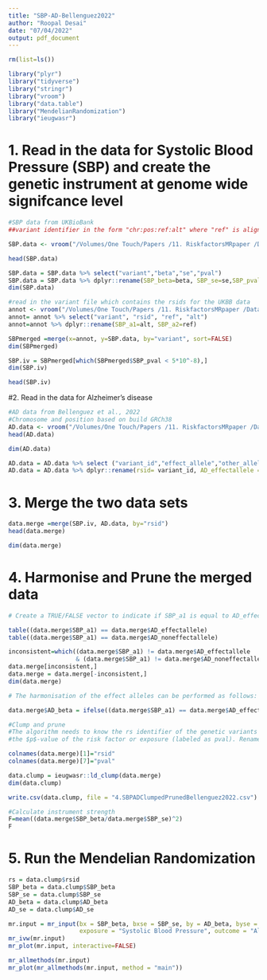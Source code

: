 ```yaml
---
title: "SBP-AD-Bellenguez2022"
author: "Roopal Desai"
date: "07/04/2022"
output: pdf_document
---
```

```r
rm(list=ls())
```

```r
library("plyr") 
library("tidyverse")
library("stringr") 
library("vroom") 
library("data.table") 
library("MendelianRandomization") 
library("ieugwasr")
```

# 1. Read in the data for Systolic Blood Pressure (SBP) and create the genetic instrument at genome wide signifcance level 

```r
#SBP data from UKBioBank 
##variant identifier in the form "chr:pos:ref:alt" where "ref" is aligned to the #forward strand of GRCh37 and "alt" is the effect allele 

SBP.data <- vroom("/Volumes/One Touch/Papers /11. RiskfactorsMRpaper /Data/Blood Pressure/UKBioBankData/Systolic Blood Pressure row 4080/4080_irnt.gwas.imputed_v3.both_sexes.tsv.bgz")
```


```r
head(SBP.data)
```

```r
SBP.data = SBP.data %>% select("variant","beta","se","pval")
SBP.data = SBP.data %>% dplyr::rename(SBP_beta=beta, SBP_se=se,SBP_pval=pval)
dim(SBP.data)
```

```r
#read in the variant file which contains the rsids for the UKBB data 
annot <- vroom("/Volumes/One Touch/Papers /11. RiskfactorsMRpaper /Data/Blood Pressure/UKBioBankData/variants.tsv.bgz")
annot= annot %>% select("variant", "rsid", "ref", "alt")
annot=annot %>% dplyr::rename(SBP_a1=alt, SBP_a2=ref)
```

```r
SBPmerged =merge(x=annot, y=SBP.data, by="variant", sort=FALSE)
dim(SBPmerged)
```

```r
SBP.iv = SBPmerged[which(SBPmerged$SBP_pval < 5*10^-8),]
dim(SBP.iv)
```


```r
head(SBP.iv)
```

#2. Read in the data for Alzheimer's disease 

```r
#AD data from Bellenguez et al., 2022 
#Chromosome and position based on build GRCh38
AD.data <- vroom("/Volumes/One Touch/Papers /11. RiskfactorsMRpaper /Data/Alzheimer's Disease/Bellenguez 2022/GCST90027158_buildGRCh38.tsv")
head(AD.data)
```

```r
dim(AD.data)
```

```r
AD.data = AD.data %>% select ("variant_id","effect_allele","other_allele","beta","standard_error","p_value")
AD.data = AD.data %>% dplyr::rename(rsid= variant_id, AD_effectallele = effect_allele, AD_noneffectallele = other_allele, AD_beta_not_aligned = beta, AD_se = standard_error, AD_pval = p_value)
```

# 3. Merge the two data sets 


```r
data.merge =merge(SBP.iv, AD.data, by="rsid") 
head(data.merge)
```


```r
dim(data.merge)
```

# 4. Harmonise and Prune the merged data 

```r

# Create a TRUE/FALSE vector to indicate if SBP_a1 is equal to AD_effectallele. 

table((data.merge$SBP_a1) == data.merge$AD_effectallele)
table((data.merge$SBP_a1) == data.merge$AD_noneffectallele)
```


```r

inconsistent=which((data.merge$SBP_a1) != data.merge$AD_effectallele 
                   & (data.merge$SBP_a1) != data.merge$AD_noneffectallele)
data.merge[inconsistent,]
data.merge = data.merge[-inconsistent,]
dim(data.merge)
```

```r

# The harmonisation of the effect alleles can be performed as follows: 

data.merge$AD_beta = ifelse((data.merge$SBP_a1) == data.merge$AD_effectallele,data.merge$AD_beta_not_aligned, -1*data.merge$AD_beta_not_aligned)
```

```r
#Clump and prune
#The algorithm needs to know the rs identifier of the genetic variants (labeled as rsid) and 
#the $p$-value of the risk factor or exposure (labeled as pval). Rename the following columns accordingly:

colnames(data.merge)[1]="rsid"
colnames(data.merge)[7]="pval"

data.clump = ieugwasr::ld_clump(data.merge)
dim(data.clump)
```

```r
write.csv(data.clump, file = "4.SBPADClumpedPrunedBellenguez2022.csv")
```


```r
#Calculate instrument strength
F=mean((data.merge$SBP_beta/data.merge$SBP_se)^2)
F
```

# 5. Run the Mendelian Randomization 
```r
rs = data.clump$rsid
SBP_beta = data.clump$SBP_beta
SBP_se = data.clump$SBP_se
AD_beta = data.clump$AD_beta
AD_se = data.clump$AD_se

mr.input = mr_input(bx = SBP_beta, bxse = SBP_se, by = AD_beta, byse = AD_se, 
                    exposure = "Systolic Blood Pressure", outcome = "Alzheimer's Disease", snps = rs)
mr_ivw(mr.input)
mr_plot(mr.input, interactive=FALSE)

```


```r
mr_allmethods(mr.input)
mr_plot(mr_allmethods(mr.input, method = "main"))
```

